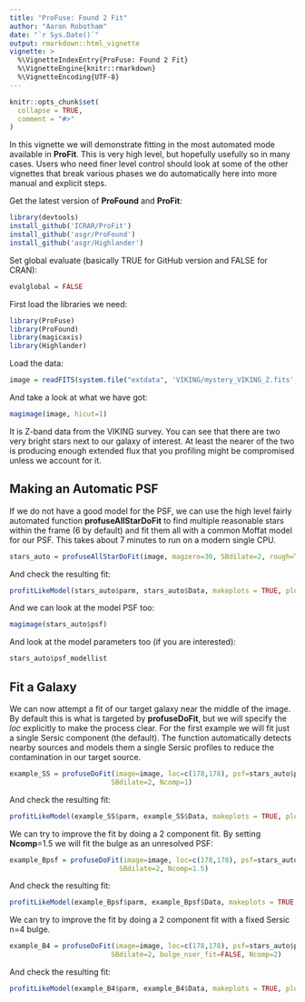 ```yaml
---
title: "ProFuse: Found 2 Fit"
author: "Aaron Robotham"
date: "`r Sys.Date()`"
output: rmarkdown::html_vignette
vignette: >
  %\VignetteIndexEntry{ProFuse: Found 2 Fit}
  %\VignetteEngine{knitr::rmarkdown}
  %\VignetteEncoding{UTF-8}
---
```


```r
knitr::opts_chunk$set(
  collapse = TRUE,
  comment = "#>"
)
```

In this vignette we will demonstrate fitting in the most automated mode available in **ProFit**. This is very high level, but hopefully usefully so in many cases. Users who need finer level control should look at some of the other vignettes that break various phases we do automatically here into more manual and explicit steps.

Get the latest version of **ProFound** and **ProFit**:

```r
library(devtools)
install_github('ICRAR/ProFit')
install_github('asgr/ProFound')
install_github('asgr/Highlander')
```

Set global evaluate (basically TRUE for GitHub version and FALSE for CRAN):

```r
evalglobal = FALSE
```

First load the libraries we need:

```r
library(ProFuse)
library(ProFound)
library(magicaxis)
library(Highlander)
```

Load the data:

```r
image = readFITS(system.file("extdata", 'VIKING/mystery_VIKING_Z.fits', package="ProFound"))$imDat
```

And take a look at what we have got:

```r
magimage(image, hicut=1)
```

It is Z-band data from the VIKING survey. You can see that there are two very bright stars next to our galaxy of interest. At least the nearer of the two is producing enough extended flux that you profiling might be compromised unless we account for it.

## Making an Automatic PSF

If we do not have a good model for the PSF, we can use the high level fairly automated function **profuseAllStarDoFit** to find multiple reasonable stars within the frame (6 by default) and fit them all with a common Moffat model for our PSF. This takes about 7 minutes to run on a modern single CPU.

```r
stars_auto = profuseAllStarDoFit(image, magzero=30, SBdilate=2, rough=TRUE)
```

And check the resulting fit:

```r
profitLikeModel(stars_auto$parm, stars_auto$Data, makeplots = TRUE, plotchisq = TRUE)
```

And we can look at the model PSF too:

```r
magimage(stars_auto$psf)
```

And look at the model parameters too (if you are interested):

```r
stars_auto$psf_modellist
```

## Fit a Galaxy

We can now attempt a fit of our target galaxy near the middle of the image. By default this is what is targeted by **profuseDoFit**, but we will specify the *loc* explicitly to make the process clear. For the first example we will fit just a single Sersic component (the default). The function automatically detects nearby sources and models them a single Sersic profiles to reduce the contamination in our target source.

```r
example_SS = profuseDoFit(image=image, loc=c(178,178), psf=stars_auto$psf, magzero=30,
                         SBdilate=2, Ncomp=1)
```

And check the resulting fit:

```r
profitLikeModel(example_SS$parm, example_SS$Data, makeplots = TRUE, plotchisq = TRUE)
```

We can try to improve the fit by doing a 2 component fit. By setting **Ncomp**=1.5 we will fit the bulge as an unresolved PSF:

```r
example_Bpsf = profuseDoFit(image=image, loc=c(178,178), psf=stars_auto$psf, magzero=30,
                           SBdilate=2, Ncomp=1.5)
```

And check the resulting fit:

```r
profitLikeModel(example_Bpsf$parm, example_Bpsf$Data, makeplots = TRUE, plotchisq = TRUE)
```

We can try to improve the fit by doing a 2 component fit with a fixed Sersic n=4 bulge.

```r
example_B4 = profuseDoFit(image=image, loc=c(178,178), psf=stars_auto$psf, magzero=30, 
                         SBdilate=2, bulge_nser_fit=FALSE, Ncomp=2)
```

And check the resulting fit:

```r
profitLikeModel(example_B4$parm, example_B4$Data, makeplots = TRUE, plotchisq = TRUE)
```
